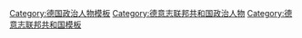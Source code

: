 [[Category:德国政治人物模板|Category:德国政治人物模板]]
[[Category:德意志联邦共和国政治人物|Category:德意志联邦共和国政治人物]]
[[Category:德意志联邦共和国模板|Category:德意志联邦共和国模板]]